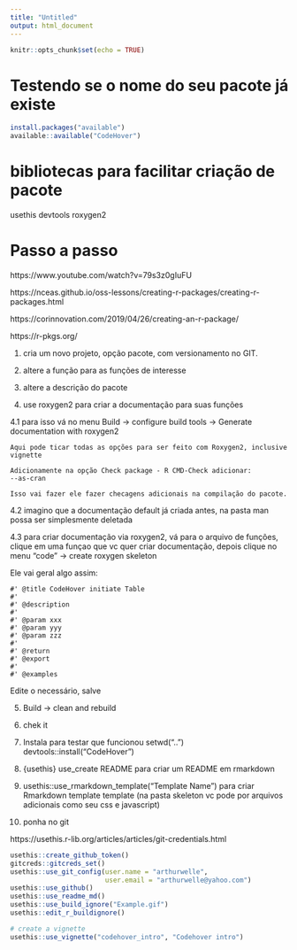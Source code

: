 ```yaml
---
title: "Untitled"
output: html_document
---
```


```r
knitr::opts_chunk$set(echo = TRUE)
```

# Testendo se o nome do seu pacote já existe

```r
install.packages("available")
available::available("CodeHover")

```

# bibliotecas para facilitar criação de pacote

usethis
devtools
roxygen2

# Passo a passo

https://www.youtube.com/watch?v=79s3z0gIuFU

https://nceas.github.io/oss-lessons/creating-r-packages/creating-r-packages.html

https://corinnovation.com/2019/04/26/creating-an-r-package/

https://r-pkgs.org/



1) cria um novo projeto, opção pacote, com versionamento no GIT.

2) altere a função para as funções de interesse

3) altere a descrição do pacote

4) use roxygen2 para criar a documentação para suas funções

  4.1 para isso vá no menu Build -> configure build tools -> Generate documentation with roxygen2
      
    Aqui pode ticar todas as opções para ser feito com Roxygen2, inclusive vignette
    
    Adicionamente na opção Check package - R CMD-Check adicionar:
    --as-cran
    
    Isso vai fazer ele fazer checagens adicionais na compilação do pacote.
  
  4.2 imagino que a documentação default já criada antes, na pasta man possa ser simplesmente deletada

  4.3 para criar documentação via roxygen2, vá para o arquivo de funções, clique em uma funçao que vc quer criar documentação, depois clique no menu "code" -> create roxygen skeleton
  
  Ele vai geral algo assim: 

    #' @title CodeHover initiate Table
    #'
    #' @description
    #'
    #' @param xxx
    #' @param yyy
    #' @param zzz
    #'
    #' @return
    #' @export
    #'
    #' @examples

  Edite o necessário, salve

5) Build -> clean and rebuild

6) chek it

7) Instala para testar que funcionou
setwd("..")
devtools::install("CodeHover")

8) {usethis} use_create README para criar um README em rmarkdown

9) usethis::use_rmarkdown_template("Template Name") para criar Rmarkdown template template (na pasta skeleton vc pode por arquivos adicionais como seu css e javascript)

10) ponha no git

https://usethis.r-lib.org/articles/articles/git-credentials.html

```r
usethis::create_github_token()
gitcreds::gitcreds_set()
usethis::use_git_config(user.name = "arthurwelle",
                        user.email = "arthurwelle@yahoo.com")
usethis::use_github()
usethis::use_readme_md()
usethis::use_build_ignore("Example.gif")
usethis::edit_r_buildignore()

# create a vignette
usethis::use_vignette("codehover_intro", "Codehover intro")
```

